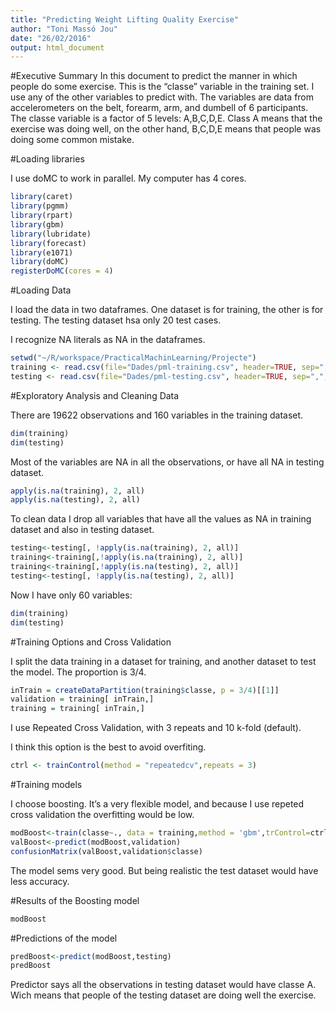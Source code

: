 ```yaml
---
title: "Predicting Weight Lifting Quality Exercise"
author: "Toni Massó Jou"
date: "26/02/2016"
output: html_document
---
```


#Executive Summary
In this document to predict the manner in which people do some exercise. This is the "classe" variable in the training set. I use any of the other variables to predict with. The variables are data from accelerometers on the belt, forearm, arm, and dumbell of 6 participants. The classe variable is a factor of 5 levels: A,B,C,D,E.  Class A means that the exercise was doing well, on the other hand, B,C,D,E means that people was doing some common mistake.

#Loading libraries

I use doMC to work in parallel. My computer has 4 cores. 
```r
library(caret)
library(pgmm)
library(rpart)
library(gbm)
library(lubridate)
library(forecast)
library(e1071)
library(doMC)
registerDoMC(cores = 4)
```


#Loading Data

I load the data in two dataframes. One dataset is for training, the other is for testing. The testing dataset hsa only 20 test cases.

I recognize NA literals as NA in the dataframes.
```r
setwd("~/R/workspace/PracticalMachinLearning/Projecte")
training <- read.csv(file="Dades/pml-training.csv", header=TRUE, sep=",",na.strings=c('NA',''))
testing <- read.csv(file="Dades/pml-testing.csv", header=TRUE, sep=",",na.strings=c('NA',''))
```


#Exploratory Analysis and Cleaning Data

There are 19622 observations and 160 variables in the training dataset. 
 
```r
dim(training)
dim(testing)
```
Most of the variables are NA in all the observations, or have all NA in testing dataset. 
```r
apply(is.na(training), 2, all)
apply(is.na(testing), 2, all)

```


To clean data I drop all variables that have all the values as NA in training dataset and also in testing dataset.
```r
testing<-testing[, !apply(is.na(training), 2, all)]
training<-training[,!apply(is.na(training), 2, all)]
training<-training[,!apply(is.na(testing), 2, all)]
testing<-testing[, !apply(is.na(testing), 2, all)]
```
Now I have only 60 variables:

```r
dim(training)
dim(testing)
```


#Training Options and Cross Validation

I split the data training in a dataset for training, and another dataset to test the model. The proportion is 3/4. 

```r
inTrain = createDataPartition(training$classe, p = 3/4)[[1]]
validation = training[ inTrain,]
training = training[ inTrain,]
````
I use Repeated Cross Validation, with 3 repeats and 10 k-fold (default).

I think this option is the best to avoid overfiting. 

```r
ctrl <- trainControl(method = "repeatedcv",repeats = 3)
```

#Training models

I choose boosting. It's a very flexible model, and because I use repeted cross validation the overfitting would be low.


```r
modBoost<-train(classe~., data = training,method = 'gbm',trControl=ctrl)
valBoost<-predict(modBoost,validation)
confusionMatrix(valBoost,validation$classe)
```
 
The model sems very good. But being realistic the test dataset would have less accuracy. 
 

#Results of the Boosting model

```r
modBoost
```


#Predictions of the model


```r
predBoost<-predict(modBoost,testing)
predBoost
```

Predictor says all the observations in testing dataset would have classe A. Wich means that people of the testing dataset are doing well the exercise.




